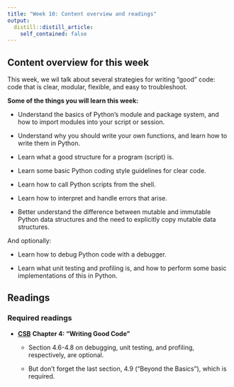 ```yaml
---
title: "Week 10: Content overview and readings"
output:
  distill::distill_article:
    self_contained: false
---
```


## Content overview for this week

This week, we wil talk about several strategies for writing "good" code:
code that is clear, modular, flexible, and easy to troubleshoot.

**Some of the things you will learn this week:**

- Understand the basics of Python's module and package system,
  and how to import modules into your script or session.

- Understand why you should write your own functions, and learn how to write them in Python.

- Learn what a good structure for a program (script) is.

- Learn some basic Python coding style guidelines for clear code.

- Learn how to call Python scripts from the shell.

- Learn how to interpret and handle errors that arise.

- Better understand the difference between mutable and immutable Python data
  structures and the need to explicitly copy mutable data structures.

And optionally:

- Learn how to debug Python code with a debugger.

- Learn what unit testing and profiling is,
  and how to perform some basic implementations of this in Python.

## Readings

### Required readings

- **[CSB](https://library.ohio-state.edu/record=b8624007~S7)**
  **Chapter 4: "Writing Good Code"**
  
  - Section 4.6-4.8 on debugging, unit testing, and profiling, respectively, are optional.
  
  - But don't forget the last section, 4.9 ("Beyond the Basics"), which is required.
